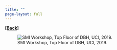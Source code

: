 ```yaml
---
title: ""
page-layout: full
---
```

  
[**[Back]**](../pages/talks.qmd)

![SMI Workshop, Top Floor of DBH, UCI, 2019.](../images/SMI19.jpg)
